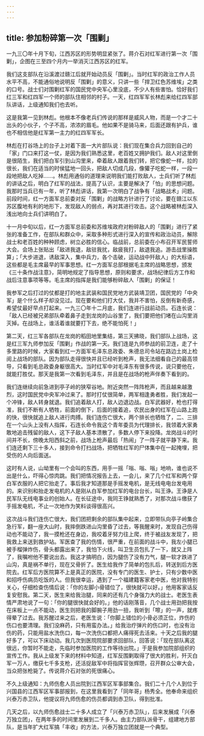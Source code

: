 ```yaml
---
---
---
```

title: 参加粉碎第一次「围剿」
---




一九三〇年十月下旬，江西苏区的形势明显紧张了。蒋介石对红军进行第一次「围剿」，企图在三至四个月内一举消灭江西苏区的红军。

我们这支部队在沿溪渡过赣江后就开始动员反「围剿」。当时红军的政治工作人员水平不高，不能通俗地说明反「围剿」的意义，只讲一些「捍卫红色苏维埃」之类的口号。战士们对围剿红军的国民党中央军心里没底，不少人有些害怕。恰好我们红三军和红四军一个师的部队住相邻的村子。一天，红四军军长林彪来给红四军部队讲话，上级通知我们也去听。

这是我第一见到林彪。他根本不像老兵们传说的那样是威风人物，而是一个才二十出头的小伙子，个子不高，浓浓的眉毛。他如果不是骑马来，后面还跟有护兵，谁也不相信他是红军第一主力的红四军军长。

林彪在打谷场上的台子上对着下面一大片部队说：我们现在集合兵力回到自己的「家」门口来打这一仗，是因为我们熟悉这里，老百姓又拥护我们。敌人对这里倒是很陌生，我们把白军引到山沟里来，牵着敌人跟着我们转，把它像蛇一样，拉的很长，我们在适当的时侯猛地一回头，把敌人切成几段，像獾子吃蛇一样，一段一段地把敌人吃掉……。林彪用通俗的道理来说明我们能打败敌人，士兵们听了林彪的讲话之后，明白了红军的战法，提高了认识，主要是解决了「怕」的思想问题。我那时当兵已有一年，听了林彪讲话，我第一次明白了战争有「战略战术」问题。前段时间，红一方面军总前委对反「围剿」的战略方针进行了讨论，要在赣江以东苏区腹地有利的地形下，发现敌人的弱点，再对其进行攻击。这个战略被林彪深入浅出地向士兵们讲明白了。

十一月中旬以后，红一方面军总前委和苏维埃政府对粉碎敌人的「围剿」进行了紧张的准备工作，在部队和群众中，采取多种形式进行深入的宣传和政治动员，解除战士和老百姓的种种顾虑，树立必胜的信心。临战前，总前委在小布召开军民誓师大会。会场上张贴出「敌进我退，敌驻我扰，敌疲我打，敌退我追。游击战里操胜算」；「大步进退，诱敌深入，集中兵力，各个击破，运动战中歼敌人」的大标语，这些都是毛主席最早的军事思想。红一方面军总部根据毛主席的战略思想，颁发《三十条作战注意》，简明地规定了指导思想，原则和要求，战场纪律后方工作和战后注意事项等等。毛主席的指挥是我们能够粉碎敌人「围剿」的保证！

我参军之后打过的仗都是打的地主武装和国民党地方武装靖卫团，国民党的「中央军」是个什么样子却没见过。现在要和他们打大仗，我并不害怕，反倒有新奇感，希望仗最好早点打起来。一九三〇年十二月底，我们连进行战前动员。石连长说：「敌人已经被兄弟部队牵着鼻子走到龙岗的山谷里了，我们要把他们堵在山沟里消灭掉。在战场上，谁活着谁就要打下去，绝不能怕死！」

第二天，红三军各部队在龙岗的稻田地里集结，第三天拂晓，我们部队上战场，这是红三军九师参加反「围剿」作战的第一天。我们连是九师参战的前卫连，走了十多里路的时候，大家看到红一方面军毛泽东总政委、朱德总司令站在路边土岗上检阅上战场的部队。因为部队走得很快并且已经听到枪声，我无法细看自己的最高领导，只看到毛总政委身躯很高大。当时红军中对毛泽东有很多传说，说只要他在，就能打胜仗。那天是我第一次看到毛泽东，并且是在战场的枪声伴奏下看到的。

我们连继续向前急进到亭子岭的狭窄谷地。附近突然一阵阵枪声，而且越来越激烈，这时国民党中央军冲过来了。那时打仗很简单，两军相逢勇者胜，我们发起一个冲锋，敌人转身就退。我们追着敌人打，敌人边退边战。白军武器好，枪也打得准，我们不断有人牺牲，前面的倒下，后面的接着追，农民出身的红军在山路上跑的快，很快就追上敌人进行肉搏。我们连伤亡很大，两个排长也牺牲了，二、三排在一个山头上没有人指挥，石连长命令我这个青年委员为代理排长，我领着大家勇敢地追击残留的敌人，这下子敌人基本溃散了，多数人停下来投降。龙岗战斗的时间并不长，傍晚太阳西斜之前，战场上枪声最后「热闹」了一阵子就平静下来。我们连还剩下三十多人，接到命令打扫战场，把牺牲红军的尸体集中在一起掩埋，把受伤的人向后面送。

这时有人说，山坳里有一个会叫的东西，用手一摇「嗡、嗡、嗡」地响，谁也说不出是什么，吓得心惊肉跳。我们把情况报告上去，一会儿，来了几个红军和两个穿白军衣服的人把它抬走了。事后我才知道那是手摇发电机，是无线电电台发电用的。来识别和抬走发电机的人是刚从白军参加红军的电台台长，叫王诤。王诤是人民军队无线电事业的创始人。在长征途中，我同王铮就熟悉了，对那次战斗缴获了手摇发电机，不止一次地作为笑料谈得很高兴。

这次战斗我们连伤亡很大，我们团把剩余的部队集中起来，立即带队向亭子岭集合急行军，翻一座大山时，我摔倒跌进山沟里昏了过去，等我醒来时，发现自己伤得动也不能动了，我一摸枪还在身边，我咬着牙努力往上爬，终于被战友发现了，把我救上来送到救护站。军医查了我的伤情，很严重，在前面的战斗中，我左小腿已被手榴弹炸伤，骨头都露出来了，我怕下火线，叫卫生员包扎了一下，就又上阵了，我嘱咐他不要说出去。我这才搞明白，因为腿伤了没有力气，腿一软才跌进了山沟，真是祸不单行，现在又骨折了。医生给我作了简单的包扎后，转送到后方医院去。红军后方医院算不上是真正的医院，没有专门的医生、护士，只有少数中医和招呼伤病员吃饭的人。但我很幸运，遇到了一个福建籍客家老中医，他对我特别关心，仔细检查伤情后说：「你的左脚小骨错位了，很快就可以好。」他用客家话反复安慰我。第二天，医生来给我治腿，同来的还有几个身强力大的战士。老医生表情严肃地说了一句：「你的腿很快就会好的。」他的话刚落音，几个战士用劲把我按在床板上一点不能动，医生则把我的脚腕子用劲一扭，我听到「嚓」的一声，就疼得晕了过去。我苏醒过来之后，老医生说：「你脚上错位的小骨必须正位，炸伤的伤口也要清理。我们没麻药，只有用蛮办法。」给我治疗弹片的伤口时，也没有治伤的药，只能用盐水洗伤口，每一次洗伤口都把人痛得死去活来。十天之后我的腿好多了，可以下床动动。我几次到医院院部要求回部队，回答说：「现在部队离这很远，你暂时不能走，先临时参加医院的工作等待出院。」于是我参加院部组织的宣传工作。我从上级发下来的材料中知道，红军反围剿取得了很大的胜利，歼灭白军一万人，缴获七千多支枪，还活捉敌军中将指挥官张辉瓒，召开群众公审大会，当众把张枪毙了。传说蒋介石对张的死很痛心。

不久上级通知：九师伤愈人员出院到江西军区军事部集合。我们二十几个人到位于兴国县的江西军区军事部报到，在这里我看到了「同年哥」杨秀全。他奉命来组织兴泰万赤卫队，他提议将九师伤愈的伤员都调到赤卫队，得到批准。

几天之后，以九师伤愈战士二十多人成立了「兴泰万赤卫队」，后来发展成「兴泰万独立团」，在两年多的时间里发展到二千多人。由主力部队派骨干，组建地方部队，是当年扩大红军搞「丰收」的方法，兴泰万独立团就是一个典型。
